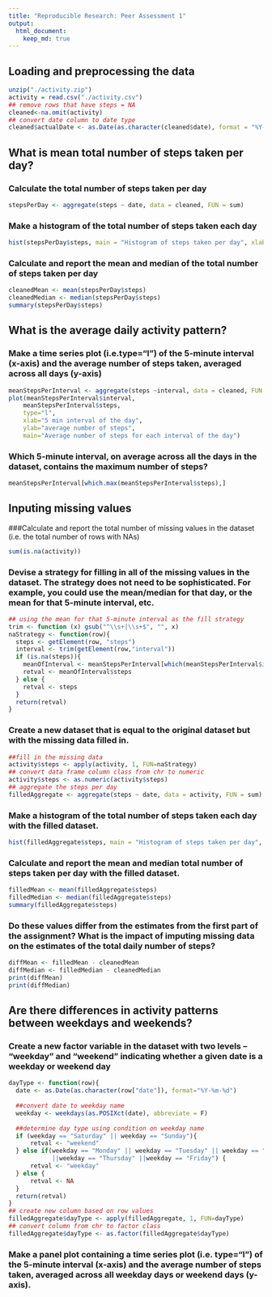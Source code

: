 ```yaml
---
title: "Reproducible Research: Peer Assessment 1"
output: 
  html_document:
    keep_md: true
---
```



## Loading and preprocessing the data

```r
unzip("./activity.zip")
activity = read.csv("./activity.csv")
## remove rows that have steps = NA
cleaned<-na.omit(activity)
## convert date column to date type
cleaned$actualDate <- as.Date(as.character(cleaned$date), format = "%Y-%m-%d")
```

## What is mean total number of steps taken per day?

### Calculate the total number of steps taken per day
```r
stepsPerDay <- aggregate(steps ~ date, data = cleaned, FUN = sum)
```
### Make a histogram of the total number of steps taken each day
```r
hist(stepsPerDay$steps, main = "Histogram of steps taken per day", xlab="Steps taken per day")
```

### Calculate and report the mean and median of the total number of steps taken per day
```r
cleanedMean <- mean(stepsPerDay$steps)
cleanedMedian <- median(stepsPerDay$steps)
summary(stepsPerDay$steps)
```

## What is the average daily activity pattern?

### Make a time series plot (i.e.type="l") of the 5-minute interval (x-axis) and the average number of steps taken, averaged across all days (y-axis)
```r
meanStepsPerInterval <- aggregate(steps ~interval, data = cleaned, FUN = mean)
plot(meanStepsPerInterval$interval,
    meanStepsPerInterval$steps,
    type="l",
    xlab="5 min interval of the day",
    ylab="average number of steps",
    main="Average number of steps for each interval of the day")
```

### Which 5-minute interval, on average across all the days in the dataset, contains the maximum number of steps?
```r
meanStepsPerInterval[which.max(meanStepsPerInterval$steps),]
```

## Inputing missing values

###Calculate and report the total number of missing values in the dataset (i.e. the total number of rows with NAs)
```r
sum(is.na(activity))
```

### Devise a strategy for filling in all of the missing values in the dataset. The strategy does not need to be sophisticated. For example, you could use the mean/median for that day, or the mean for that 5-minute interval, etc.
```r
## using the mean for that 5-minute interval as the fill strategy
trim <- function (x) gsub("^\\s+|\\s+$", "", x)
naStrategy <- function(row){
  steps <- getElement(row, "steps")
  interval <- trim(getElement(row,"interval"))
  if (is.na(steps)){
    meanOfInterval <- meanStepsPerInterval[which(meanStepsPerInterval$interval == interval),]
    retval <- meanOfInterval$steps
  } else {
    retval <- steps
  }
  return(retval)
}
```

### Create a new dataset that is equal to the original dataset but with the missing data filled in.
```r
##fill in the missing data
activity$steps <- apply(activity, 1, FUN=naStrategy)
## convert data frame column class from chr to numeric
activity$steps <- as.numeric(activity$steps)
## aggregate the steps per day
filledAggregate <- aggregate(steps ~ date, data = activity, FUN = sum)
```

### Make a histogram of the total number of steps taken each day with the filled dataset.
```r
hist(filledAggregate$steps, main = "Histogram of steps taken per day", xlab="Steps taken per day")
```

### Calculate and report the mean and median total number of steps taken per day with the filled dataset.
```r
filledMean <- mean(filledAggregate$steps)
filledMedian <- median(filledAggregate$steps)
summary(filledAggregate$steps)
```

### Do these values differ from the estimates from the first part of the assignment? What is the impact of imputing missing data on the estimates of the total daily number of steps?

```r
diffMean <- filledMean - cleanedMean
diffMedian <- filledMedian - cleanedMedian
print(diffMean)
print(diffMedian)
```
## Are there differences in activity patterns between weekdays and weekends?

### Create a new factor variable in the dataset with two levels – “weekday” and “weekend” indicating whether a given date is a weekday or weekend day
```r
dayType <- function(row){
  date <- as.Date(as.character(row["date"]), format="%Y-%m-%d")
  
  ##convert date to weekday name
  weekday <- weekdays(as.POSIXct(date), abbreviate = F)
  
  ##determine day type using condition on weekday name
  if (weekday == "Saturday" || weekday == "Sunday"){
      retval <- "weekend"
  } else if(weekday == "Monday" || weekday == "Tuesday" || weekday == "Wednesday" 
            ||weekday == "Thursday" ||weekday == "Friday") {
      retval <- "weekday"
  } else {
      retval <- NA
  }
  return(retval)
}
## create new column based on row values
filledAggregate$dayType <- apply(filledAggregate, 1, FUN=dayType)
## convert column from chr to factor class
filledAggregate$dayType <- as.factor(filledAggregate$dayType)
```
### Make a panel plot containing a time series plot (i.e. type="l") of the 5-minute interval (x-axis) and the average number of steps taken, averaged across all weekday days or weekend days (y-axis).

```r
```
